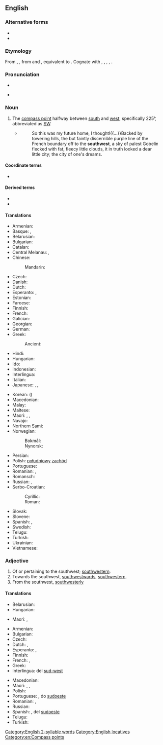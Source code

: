==English==
{{wikipedia|dab=Southwest}}

===Alternative forms===
* {{l|en|south-west}}
* {{l|en|sou'-west}}

===Etymology===
From {{inh|en|enm|southwest}}, {{m|enm|southewest}}, from {{inh|en|ang|sūþwest}} and {{m|ang|sūþanwestan}}, equivalent to {{compound|en|south|west}}. Cognate with {{cog|fy|súdwest}}, {{cog|nl|zuidwest}}, {{cog|de|Südwesten}}, {{cog|da|sydvest}}, {{cog|sv|sydväst}}.

===Pronunciation===
* {{IPA|en|/saʊθˈwɛst/}}
* {{a|nautical|dialectal}} {{IPA|en|/saʊˈwɛst/}}

===Noun===
{{en-noun|-|s}}

# The [[compass point]] halfway between [[south]] and [[west]], specifically 225°, abbreviated as [[SW]].
#* {{RQ:Frgsn Zlnstn|IV|40}}
#*: So this was my future home, I thought!{{...}}Backed by towering hills, the but faintly discernible purple line of the French boundary off to the '''southwest''', a sky of palest Gobelin flecked with fat, fleecy little clouds, it in truth looked a dear little city; the city of one's dreams.

====Coordinate terms====
* {{list:compass points/en}}

====Derived terms====
* {{l|en|southwest by south}}
* {{l|en|southwest by west}}

====Translations====
{{trans-top|compass point}}
* Armenian: {{t|hy|հարավ-արևմուտք}}
* Basque: {{t|eu|hegosartalde}}, {{t|eu|hegomendebal}}
* Belarusian: {{t|be|паўднёвы за́хад|m|sc=Cyrl}}
* Bulgarian: {{t|bg|югоза́пад|m}}
* Catalan: {{t+|ca|sud-oest|m}}
* Central Melanau: {{t|mel|laan daya}}, {{t|mel|beradayak}}
* Chinese:
*: Mandarin: {{t+|cmn|西南|tr=xīnán|sc=Hani}}
* Czech: {{t+|cs|jihozápad|m}}
* Danish: {{t|da|sydvest}}
* Dutch: {{t+|nl|zuidwesten|n}}
* Esperanto: {{t|eo|sudokcidento}}, {{t|eo|suduesto}}
* Estonian: {{t+|et|edel}}
* Faroese: {{t|fo|útsynningur|m}}
* Finnish: {{t+|fi|lounas}}
* French: {{t+|fr|sud-ouest|m}}
* Galician: {{t|gl|suroeste|m}}
* Georgian: {{t|ka|სამხრეთ-დასავლეთი}}
* German: {{t+|de|Südwesten|m}}
* Greek: {{t+|el|νοτιοδυτικά}}
*: Ancient: {{t|grc|λίψ|m}}
* Hindi: {{t|hi|नैऋत्य}}
* Hungarian: {{t+|hu|délnyugat}}
* Ido: {{t+|io|sud-westo}}
* Indonesian: {{t+|id|barat daya}}
* Interlingua: {{t|ia|sud-west}}
* Italian: {{t|it|sudovest|m}}
* Japanese: {{t+|ja|南西|tr=なんせい, nanséi|sc=Jpan}}, {{qualifier|less common}} {{t+|ja|西南|tr=せいなん, seinan|sc=Jpan}}, {{qualifier|obsolete}} {{t+|ja|坤|tr=ひつじさる, hitsujisaru|sc=Jpan}}
{{trans-mid}}
* Korean: {{t+|ko|서남}} ({{t+|ko|西南}})
* Macedonian: {{t|mk|југоза́пад|m}}
* Malay: {{t|ms|barat daya}}
* Maltese: {{t|mt|lbiċ}}
* Maori: {{t|mi|tonga-mā-uru}}, {{t|mi|hauāuru-mā-tonga}}, {{t|mi|uru-mā-tonga}}
* Navajo: {{t|nv|shádiʼááh dóó eʼeʼaah}}
* Northern Sami: {{t|se|oarjelulli}}
* Norwegian:
*: Bokmål: {{t|nb|sørvest}}
*: Nynorsk: {{t|nn|sørvest}}
* Persian: {{t|fa|جنوب غربی|tr=jonub-e ğarbi|sc=fa-Arab}}
* Polish: [[południowy]] [[zachód]] {{g|m}}
* Portuguese: {{t+|pt|sudoeste|m}}
* Romanian: {{t+|ro|sud-vest|n}}, {{t|ro|sudvest|n}}
* Romansch: {{t|rm|sidvest}}
* Russian: {{t+|ru|ю́го-за́пад|m}}, {{t+|ru|зюйд-ве́ст|m}} {{qualifier|wind or nautical}}
* Serbo-Croatian:
*: Cyrillic: {{t|sh|југозапад|m}}
*: Roman: {{t+|sh|jugozapad}}
* Slovak: {{t|sk|juhozápad|m}}
* Slovene: {{t|sl|jugozahod|m}}
* Spanish: {{t+|es|sudoeste|m}}, {{t|es|suroeste|m}}
* Swedish: {{t+|sv|sydväst}}
* Telugu: {{t+|te|నైఋతి}}
* Turkish: {{t+|tr|güneybatı}}
* Ukrainian: {{t|uk|півде́нний за́хід|m|sc=Cyrl}}
* Vietnamese: {{t|vi|phía tây nam}}
{{trans-bottom}}

===Adjective===
{{en-adj|-}}

# Of or pertaining to the southwest; [[southwestern]].
# Towards the southwest, [[southwestward]]s, [[southwestern]].
# From the southwest, [[southwesterly]]

====Translations====
{{trans-top|southwestern}}
* Belarusian: {{t|be|паўднёва-захо́дні|m|sc=Cyrl}}
* Hungarian: {{t+|hu|délnyugati}}
{{trans-mid}}
* Maori: {{t|mi|uru-mā-tonga}}, {{t|mi|hauāuru-mā-tonga}}
{{trans-bottom}}

{{trans-top|towards the southwest}}
* Armenian: {{t|hy|հարավարևմտյան}}
* Bulgarian: {{t|bg|югоза́паден|m}}
* Czech: {{t+|cs|jihozápadní}}
* Dutch: {{t+|nl|zuidwest}}, {{t+|nl|zuidwestelijk}}
* Esperanto: {{t|eo|sudokcidenta}}, {{t|eo|suduesta}}
* Finnish: {{t+|fi|lounainen}}
* French: {{t+|fr|sud-ouest}}, {{t|fr|du sud-ouest}}
* Greek: {{t+|el|νοτιοδυτικός|m}}
* Interlingua: del [[sud-west]]
{{trans-mid}}
* Macedonian: {{t|mk|југозападно}}
* Maori: {{t|mi|ki te tonga-mā-uru}}, {{t|mi|ki te hauāuru-mā-tonga}}, {{t|mi|ki te uru-mā-tonga}}
* Polish: {{t+|pl|południowo-zachodni}}
* Portuguese: {{t+|pt|sudoeste}}, do [[sudoeste]]
* Romanian: {{t|ro|de sud-vest}}, {{t|ro|sudvestic}}
* Russian: {{t+|ru|юго-за́падный}}
* Spanish: {{t|es|suroeste}}, del [[sudoeste]]
* Telugu: {{t+|te|నైఋతి}}
* Turkish: {{t+|tr|güneybatı}}
{{trans-bottom}}

[[Category:English 2-syllable words]]
[[Category:English locatives]]
[[Category:en:Compass points]]